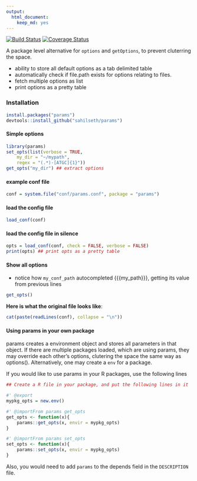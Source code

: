 ```yaml
---
output: 
  html_document: 
    keep_md: yes
---
```


[![Build Status](https://travis-ci.org/sahilseth/params.png)](https://travis-ci.org/sahilseth/params)
[![Coverage Status](https://img.shields.io/coveralls/sahilseth/params.svg)](https://coveralls.io/r/sahilseth/params?branch=master)


A package level alternative for `options` and `getOptions`, to prevent cluterring the space. 

- ability to store all default options as a tab delimited table
- automatically check if file.path exists for options relating to files.
- fetch multiple options as list
- print options as a pretty table


### Installation

```r
install.packages("params")
devtools::install_github("sahilseth/params")
```


#### Simple options

```r
library(params)
set_opts(list(verbose = TRUE, 
	my_dir = "~/mypath",
	regex = "(.*)-[ATGC]{1}"))
get_opts("my_dir") ## extract options
```


#### example conf file

```r
conf = system.file("conf/params.conf", package = "params")
```

#### load the config file
```r
load_conf(conf)
```

#### load the config file in silence
```r
opts = load_conf(conf, check = FALSE, verbose = FALSE)
print(opts) ## print opts as a pretty table
```

#### Show all options
- notice how `my_conf_path` autocompleted {{{my_path}}}, getting its value from previous lines

```r
get_opts() 
```


**Here is what the original file looks like**:
```r
cat(paste(readLines(conf), collapse = "\n"))
```


#### Using params in your own package

params creates a environment object and stores all parameters in that object. If there are multiple packages loaded, which are using params, they 
may override each other's options, clutering the space the same way as options(). Alternatively, one may create a `env` for a package.


If you would like to use params in your R packages, use the following lines

```r
## Create a R file in your package, and put the following lines in it

#' @export
mypkg_opts = new.env()

#' @importFrom params get_opts
get_opts <- function(x){
	params::get_opts(x, envir = mypkg_opts)
}

#' @importFrom params set_opts
set_opts <- function(x){
	params::set_opts(x, envir = mypkg_opts)
}
```


Also, you would need to add `params` to the depends field in the `DESCRIPTION` file.


